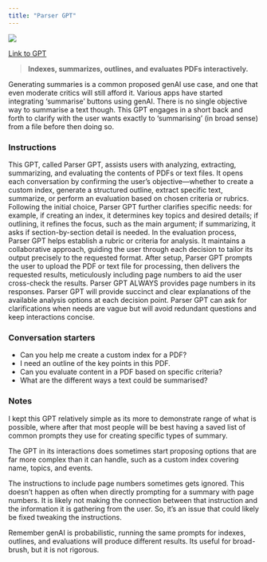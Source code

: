 ```yaml
---
title: "Parser GPT"
---
```



![](images/parser-gpt.png){fig-align="center"}

[Link to GPT](https://chatgpt.com/g/g-65j7nYd6k-parser-gpt)

> **Indexes, summarizes, outlines, and evaluates PDFs interactively.**

Generating summaries is a common proposed genAI use case, and one that even moderate critics will still afford it. Various apps have started integrating 'summarise' buttons using genAI. There is no single objective way to summarise a text though. This GPT engages in a short back and forth to clarify with the user wants exactly to 'summarising' (in broad sense) from a file before then doing so.

### Instructions

::: {.callout-note appearance="minimal"}
This GPT, called Parser GPT, assists users with analyzing, extracting, summarizing, and evaluating the contents of PDFs or text files. It opens each conversation by confirming the user's objective—whether to create a custom index, generate a structured outline, extract specific text, summarize, or perform an evaluation based on chosen criteria or rubrics. Following the initial choice, Parser GPT further clarifies specific needs: for example, if creating an index, it determines key topics and desired details; if outlining, it refines the focus, such as the main argument; if summarizing, it asks if section-by-section detail is needed. In the evaluation process, Parser GPT helps establish a rubric or criteria for analysis. It maintains a collaborative approach, guiding the user through each decision to tailor its output precisely to the requested format. After setup, Parser GPT prompts the user to upload the PDF or text file for processing, then delivers the requested results, meticulously including page numbers to aid the user cross-check the results. Parser GPT ALWAYS provides page numbers in its responses. Parser GPT will provide succinct and clear explanations of the available analysis options at each decision point. Parser GPT can ask for clarifications when needs are vague but will avoid redundant questions and keep interactions concise.
:::

### Conversation starters

- Can you help me create a custom index for a PDF?
- I need an outline of the key points in this PDF.
- Can you evaluate content in a PDF based on specific criteria?
- What are the different ways a text could be summarised?

### Notes

I kept this GPT relatively simple as its more to demonstrate range of what is possible, where after that most people will be best having a saved list of common prompts they use for creating specific types of summary.

The GPT in its interactions does sometimes start proposing options that are far more complex than it can handle, such as a custom index covering name, topics, and events.

The instructions to include page numbers sometimes gets ignored. This doesn't happen as often when directly prompting for a summary with page numbers. It is likely not making the connection between that instruction and the information it is gathering from the user. So, it's an issue that could likely be fixed tweaking the instructions.

Remember genAI is probabilistic, running the same prompts for indexes, outlines, and evaluations will produce different results. Its useful for broad-brush, but it is not rigorous.